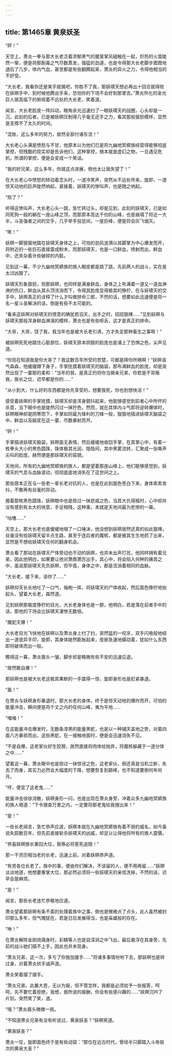 ```yaml
---
---
---
```

title: 第1465章 黄泉妖圣
---



“砰！”

天空上，萧炎一拳与那大长老泛着浓郁黑气的腥臭掌风碰触在一起，炽热的火苗陡然一窜，便是将那剧毒之气尽数蒸发，强猛的劲道，也是令得那大长老脚步蹬蹬地退后了几步，体内气血，甚至都是有些翻腾起来，萧炎的异火之力，令得他相当的不好受。

“大长老，我看你还是束手就擒吧，你胜不了我，那妖啸天想必再出十回合就得败在妖暝手中，到时候他腾出手来，恐怕你的下场不会好到那里去。”萧炎所化的金光巨人居高临下的俯视着不远处的大长老，笑着道。

闻言，大长老脸皮一阵抖动，眼角余光迅速扫了一眼妖啸天的战圈，心头却是一沉，此刻的后者，已是被妖暝压制得几乎毫无还手之力，看其那般狼狈模样，显然是支撑不了太久的时间。

“混账，这么多年的努力，居然全部付诸东流！”

大长老心头满是愤怒与不甘，他原本以为他们已是将九幽地冥蟒族经营得能够彻底掌控，但残酷的现实却是告诉他们，这种掌控，根本就是虚幻之物，一旦遇见危机，所谓的掌控，便是会变成一个笑话。

“我的好兄弟，这么多年，你就这点进展，倒也太让我失望了！”

在大长老心中愤怒的转动着念头时，一道冷笑声，突然从不远处传来，旋即，一道惊天动地的巨声陡然响起，紧接着，妖啸天的惨叫声，也是随之响起。

“败了？”

听得这惨叫声，大长老心头一跳，急忙转过头，却是见到，此刻的妖啸天，已是如同死狗一般的躺在一座山峰之顶，而那原本高达千仞的山峰，也是崩塌了将近一大半，斗圣强者之间的交手，几乎举手投足间，一座巨峰，便是将会灰飞烟灭。

“嘭！”

妖暝一脚狠狠地踏在妖啸天身体之上，可怕的劲风涟漪以其脚掌为中心爆发而开，将附近的一些巨石直接震成粉末，而那妖啸天，也是一口鲜血，喷射而出，鲜血中，还夹杂着许些破碎的内脏。

见到这一幕，不少九幽地冥蟒族的族人眼皮都是跳了跳，先前两人的战斗，实在是太过凶狠了。

妖啸天形象狼狈，但那妖暝，也同样是满身鲜血，身体之上布满着一道又一道血淋淋的伤口，鲜血从其头顶流淌而下，令得其脸庞显得极其的狰狞，在与妖啸天的交手中，妖暝真正的诠释了什么才叫做拼命三郎，不然的话，想要如此迅速便是将一名一星斗圣解决的话，倒是有些不太可能的。

“看来这妖暝对妖啸天的恨意的确犹若滔天，出手之时，招招狠辣……”见到妖暝与妖啸天那般浑身鲜血淋漓的模样，萧炎也是有些咂舌，这才是真正的拼命。

“大哥，大哥，饶了我，我当年也是被大长老引诱，方才失足那种畜生之事啊！”

被妖暝死死地踏住心脏部位，妖啸天原本阴狠的脸庞也是涌上了恐惧之色，尖声见道。

“你现在知道我是你大哥了？我这数百年所受的苦楚，可都是拜你所赐啊！”妖暝语气森森，他缓缓蹲下身子，手掌抚摸着妖啸天的脑袋，那布满鲜血的脸庞，却是突然出现了一霎那的柔和：“当年的我，是真正的将你当做亲兄弟，你若是不背叛我，族长之位，迟早都是你的……”

“从小到大，什么好的东西都是你先享受的，想要我死，你也别想快活！”

感受着妖暝的手掌抚摸，妖啸天却是浑身颤抖起来，他能够感觉到前者心中所怀的杀意，当下眼中也是陡然闪过一抹狞色，然而，就在其体内斗气即将逆转爆体时，妖暝眼神却是阴寒而下，手掌如同最为锋利的刀锋一般，狠狠地插进妖啸天脑袋之中，鲜血以及脑浆在这一霎，尽数暴射而开。

“砰！”

手掌插进妖啸天脑袋，妖暝面无表情，然后缓缓地收回手掌，在其掌心中，有着一枚拳头大小的黑色圆珠，珠体极其光润，隐隐间，其中黑雾流转，汇聚成一张嘶声尖叫的脸庞，赫然便是那妖啸天的容貌。

天地间，所有的九幽地冥蟒族的族人，都是望着那座山峰上，他们能够感觉到，妖啸天的气息与血脉波动，彻彻底底地消失在了这世间之上。

那些原本正在与一些老一辈长老对抗的人，也是在此刻面色苍白下来，身体索索发抖，不敢再有丝毫的异动。

握着那枚黑色圆珠，妖暝眼中也是掠过一抹悲戚之色，当其大仇得报时，心中却并没有感到有太大的快意，手足相残，这种事，本就是天地间最为悲惨的一幕。

“咕噜……”

天空上，那大长老也是缓缓地咽了一口唾沫，他没想到妖暝居然还真的如此狠辣，丝毫没有给妖啸天留半点生路，甚至于连后者的魔核，都是被其生生地抓了出来，显然是不想给妖啸天任何的翻身机会。

萧炎看了那站在妖啸天尸体旁动也不动的妖暝，也并未出声打扰，他同样拥有着兄弟，因此他明白，如果要让他对萧鼎萧厉出手，其心中，将会陷入何种的痛苦之中，虽说那妖啸天先负妖暝，但毕竟，身体之中，都是流淌着相同的血脉。

“大长老，接下来，该你了……”

妖暝仰天长长地吐了一口气，袖袍一挥，将妖啸天的尸体收起，然后面色狰狞地抬起头，望着大长老，森然道。

见到妖暝那极度狰狞的目光，大长老身体也是一颤，他明白，若是落在前者手中的话，那他的下场会比妖啸天凄惨无数倍。

“魔蛇天爆！”

大长老目光飞快地在妖暝以及萧炎身上扫了扫，突然猛的一咬牙，双手闪电般地结出一道诡异手印，旋即，其身体陡然膨胀起来，皮肤急速地蠕动着，犹如什么东西即将破体而出一般。

瞧得这一幕，萧炎眉头一皱，脚步却是略微有些不安的迅速后退。

“居然敢自爆！”

那妖暝也是被大长老这极其果断的一手震得一惊，旋即身形也是赶紧暴退。

“轰！”

在萧炎与妖暝身形暴退时，那大长老的身体，终于是惊天动地的爆炸而开，可怕的能量冲击，瞬间便是将千丈之内的任何山峰，夷为平地……

“嗤嗤！”

在这能量冲击爆发时，无数条漆黑的能量黑蛇，也是以一种铺天盖地之势，对着四面八方暴掠而出，这些黑蛇，在一接触地面时，便是会迅速消失不见。

“不是自爆，这老家伙好生狡猾，居然直接将肉体给抛弃，将魔核躲藏于一道分体之中……”

望着这一幕，萧炎眼中也是掠过一抹惊讶之色，这老家伙，倒还真是当机立断，失去了肉身，其实力必然会大幅度的下降，想要恢复到巅峰，也不知道要倒何年何月。

“哼，便宜了这老鬼……”

能量冲击徐徐消散，妖暝身形一闪，也是出现在萧炎身旁，冲着众多九幽地冥蟒族的族人喝道：“下令搜查万里之内，一定要将那老鬼给我搜出来！”

“是！”

一些长老闻言，急忙恭声应道，妖暝本就在九幽地冥蟒族有着不弱的威名，如今虽说失踪数百年，但先前直接斩杀妖啸天的凶威，却足以让得他将所有的族人震慑。

“恭喜妖暝族长重回大位，我等必将誓死追随！”

那一干资历相当老的长老，迅速上前，对着妖暝恭声道。

“有劳各位长老了，族中的事，便由你们解决，不该留的人，便不用再留……”妖暝淡淡地道，他想要重掌大位，那必然必须将一些妖啸天的亲信洗掉，不然的话，迟早会是麻烦。

“是！”

闻言，那些长老连忙恭敬地应道。

萧炎望着那妖暝有条不紊的处理着族中之事，倒也是微微点了点头，此人虽然被封印那么多年，但气魄犹在，若是日后发展得当，也是枭雄般的存在。

“咻！”

在萧炎解除金刚琉璃身时，彩鳞等人也是自深涧之中飞出，最后悬浮在其身旁，先前的战斗她们插不上手，因此也并未现身。

“萧炎兄弟，这一次，多亏了你施加援手……”将诸多事情吩咐下去，那妖暝也是转过身，对着萧炎拱手诚声道。

萧炎笑着摆了摆手。

“萧炎兄弟，此番大恩，无以为报，但不管怎样，我都是必须给予一些报答，呵呵，先不要忙着拒绝，我想，我所说的报酬，你会有些感兴趣的……”妖暝沉吟了片刻，突然笑了笑，道。

“哦？”萧炎眉头微微一挑。

“不知道萧炎兄弟有没有听说过，黄泉妖圣？”妖暝笑道。

“黄泉妖圣？”

萧炎一怔，旋即面色终于是有些动容：“那位在远古时代，曾经半只脚踏入斗帝层次的黄泉大圣？”